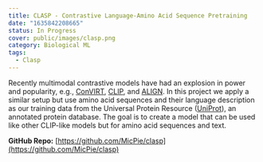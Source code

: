 ```yaml
---
title: CLASP - Contrastive Language-Amino Acid Sequence Pretraining
date: "1635842208665"
status: In Progress
cover: public/images/clasp.png
category: Biological ML
tags:
  - Clasp
---
```


Recently multimodal contrastive models have had an explosion in power and popularity, e.g., [ConVIRT](https://arxiv.org/abs/2010.00747), [CLIP](https://openai.com/blog/clip/), and [ALIGN](https://arxiv.org/abs/2102.05918). In this project we apply a similar setup but use amino acid sequences and their language description as our training data from the Universal Protein Resource ([UniProt](https://www.uniprot.org/)), an annotated protein database. The goal is to create a model that can be used like other CLIP-like models but for amino acid sequences and text.

**GitHub Repo:** [https://github.com/MicPie/clasp](https://github.com/MicPie/clasp)
